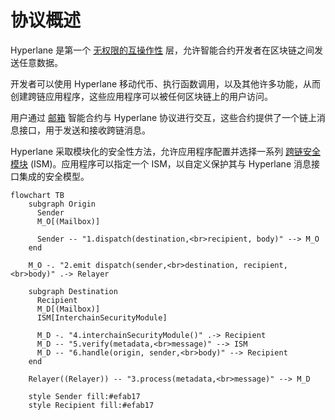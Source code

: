 # 协议概述

Hyperlane 是第一个 [无权限的互操作性](../deploy-hyperlane.mdx) 层，允许智能合约开发者在区块链之间发送任意数据。

开发者可以使用 Hyperlane 移动代币、执行函数调用，以及其他许多功能，从而创建跨链应用程序，这些应用程序可以被任何区块链上的用户访问。

用户通过 [邮箱](./mailbox.mdx) 智能合约与 Hyperlane 协议进行交互，这些合约提供了一个链上消息接口，用于发送和接收跨链消息。

Hyperlane 采取模块化的安全性方法，允许应用程序配置并选择一系列 [跨链安全模块](../protocol/ISM/modular-security.mdx) (ISM)。应用程序可以指定一个 ISM，以自定义保护其与 Hyperlane 消息接口集成的安全模型。

```mermaid
flowchart TB
    subgraph Origin
      Sender
      M_O[(Mailbox)]

      Sender -- "1.dispatch(destination,<br>recipient, body)" --> M_O
    end

    M_O -. "2.emit dispatch(sender,<br>destination, recipient,<br>body)" .-> Relayer

    subgraph Destination
      Recipient
      M_D[(Mailbox)]
      ISM[InterchainSecurityModule]

      M_D -. "4.interchainSecurityModule()" .-> Recipient
      M_D -- "5.verify(metadata,<br>message)" --> ISM
      M_D -- "6.handle(origin, sender,<br>body)" --> Recipient
    end

    Relayer((Relayer)) -- "3.process(metadata,<br>message)" --> M_D

    style Sender fill:#efab17
    style Recipient fill:#efab17
```